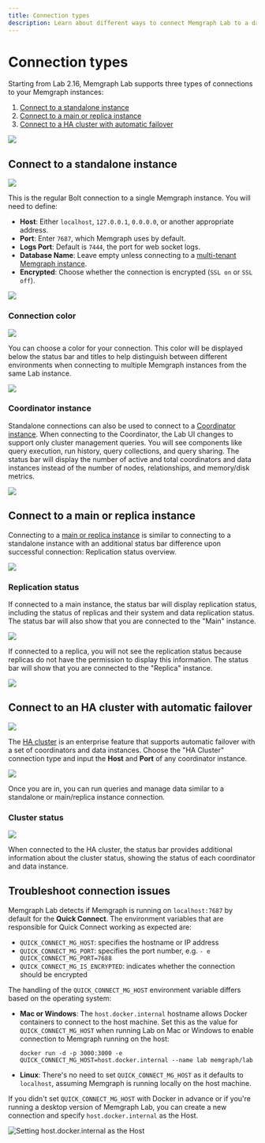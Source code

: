 ```yaml
---
title: Connection types
description: Learn about different ways to connect Memgraph Lab to a database, including standalone instances, main or replica nodes or HA clusters.
---
```



# Connection types

Starting from Lab 2.16, Memgraph Lab supports three types of
connections to your Memgraph instances:

1. [Connect to a standalone instance](#connect-to-a-standalone-instance)
2. [Connect to a main or replica instance](#connect-to-a-main-or-replica-instance)
3. [Connect to a HA cluster with automatic failover](#connect-to-an-ha-cluster-with-automatic-failover)

![](/pages/data-visualization/lab-user-manual/connection-types/conn-type-select.png)

## Connect to a standalone instance

![](/pages/data-visualization/lab-user-manual/connection-types/conn-type-standalone-input.png)

This is the regular Bolt connection to a single Memgraph
instance. You will need to define:

- **Host**: Either `localhost`, `127.0.0.1`, `0.0.0.0`,
  or another appropriate address.
- **Port**: Enter `7687`, which Memgraph uses by default.
- **Logs Port**: Default is `7444`, the port for web socket
  logs.
- **Database Name**: Leave empty unless connecting to a
  [multi-tenant Memgraph instance](/database-management/multi-tenancy).
- **Encrypted**: Choose whether the connection is
  encrypted (`SSL on` or `SSL off`).

![](/pages/data-visualization/lab-user-manual/connection-types/conn-type-standalone-success.png)

### Connection color

![](/pages/data-visualization/lab-user-manual/connection-types/conn-type-color-pick.png)

You can choose a color for your connection. This color will be
displayed below the status bar and titles to help distinguish
between different environments when connecting to multiple
Memgraph instances from the same Lab instance.

![](/pages/data-visualization/lab-user-manual/connection-types/conn-type-color-success.png)

### Coordinator instance

Standalone connections can also be used to connect to a
[Coordinator instance](/clustering/high-availability). When
connecting to the Coordinator, the Lab UI changes to support only
cluster management queries. You will see components like query
execution, run history, query collections, and query sharing.
The status bar will display the number of active and total
coordinators and data instances instead of the number of nodes,
relationships, and memory/disk metrics.

![](/pages/data-visualization/lab-user-manual/connection-types/conn-type-coordinator-success.png)

## Connect to a main or replica instance

Connecting to a [main or replica instance](/clustering/replication)
is similar to connecting to a standalone instance with an additional
status bar difference upon successful connection: Replication status
overview.

![](/pages/data-visualization/lab-user-manual/connection-types/conn-type-main-instance-success.png)

### Replication status

If connected to a main instance, the status bar will display
replication status, including the status of replicas and their
system and data replication status. The status bar will also
show that you are connected to the "Main" instance.

![](/pages/data-visualization/lab-user-manual/connection-types/conn-type-replication-status.png)

If connected to a replica, you will not see the replication status
because replicas do not have the permission to display this
information. The status bar will show that you are connected to
the "Replica" instance.

![](/pages/data-visualization/lab-user-manual/connection-types/conn-type-replica-instance-success.png)

## Connect to an HA cluster with automatic failover

![](/pages/data-visualization/lab-user-manual/connection-types/conn-type-ha-cluster-input.png)

The [HA cluster](/clustering/high-availability) is an enterprise
feature that supports automatic failover with a set of coordinators
and data instances. Choose the "HA Cluster" connection type and
input the **Host** and **Port** of any coordinator instance.

![](/pages/data-visualization/lab-user-manual/connection-types/conn-type-ha-cluster-success.png)

Once you are in, you can run queries and manage data similar to
a standalone or main/replica instance connection.

### Cluster status

![](/pages/data-visualization/lab-user-manual/connection-types/conn-type-ha-cluster-status.png)

When connected to the HA cluster, the status bar provides
additional information about the cluster status, showing
the status of each coordinator and data instance.


## Troubleshoot connection issues

Memgraph Lab detects if Memgraph is running on `localhost:7687` by default for
the **Quick Connect**. The environment variables that are responsible for Quick
Connect working as expected are:
- `QUICK_CONNECT_MG_HOST`: specifies the hostname or IP address
- `QUICK_CONNECT_MG_PORT`: specifies the port number, e.g. `- e
  QUICK_CONNECT_MG_PORT=7688`
- `QUICK_CONNECT_MG_IS_ENCRYPTED`: indicates whether the connection should be
  encrypted

The handling of the `QUICK_CONNECT_MG_HOST` environment variable differs based
on the operating system:

- **Mac or Windows**: The `host.docker.internal` hostname allows Docker
  containers to connect to the host machine. Set this as the value for
  `QUICK_CONNECT_MG_HOST` when running Lab on Mac or Windows to enable
  connection to Memgraph running on the host:

  ```
  docker run -d -p 3000:3000 -e QUICK_CONNECT_MG_HOST=host.docker.internal --name lab memgraph/lab
  ```

- **Linux**: There's no need to set `QUICK_CONNECT_MG_HOST` as it defaults to
  `localhost`, assuming Memgraph is running locally on the host machine.


<Callout>

If you didn't set `QUICK_CONNECT_MG_HOST` with Docker in advance or if you're
running a desktop version of Memgraph Lab, you can create a new connection and
specify `host.docker.internal` as the Host.

![Setting `host.docker.internal` as the Host](/pages/data-visualization/install-and-connect/memgraph-host-docker-internal.png)

</Callout>

<CommunityLinks/>